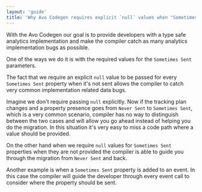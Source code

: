 ```yaml
---
layout: 'guide'
title: 'Why Avo Codegen requires explicit `null` values when "Sometimes Sent" property is not sent'
---
```



With the Avo Codegen our goal is to provide developers with a type safe analytics implementation and make the compiler catch as many analytics implementation bugs as possible.

One of the ways we do it is with the required values for the `Sometimes Sent` parameters.

The fact that we require an explicit `null` value to be passed for every `Sometimes Sent` property when it's not sent allows the compiler to catch very common implementation related data bugs.

Imagine we don't require passing `null` explicitly. Now if the tracking plan changes and a property presence goes from `Never Sent` to `Sometimes Sent`, which is a very common scenario, compiler has no way to distinguish between the two cases and will allow you go ahead instead of helping you do the migration. In this situation it's very easy to miss a code path where a value should be provided.

On the other hand when we require `null` values for `Sometimes Sent` properties when they are not provided the compiler is able to guide you through the migration from `Never Sent` and back.

Another example is when a `Sometimes Sent` property is added to an event. In this case the compiler will guide the developer through every event call to consider where the property should be sent.